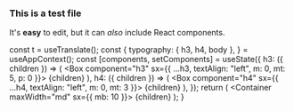 
[comment]: # "Start editable"

### This is a test file

It's **easy** to edit, but it can _also_ include React components.

[comment]: # "End editable"

  const t = useTranslate();
  const {
    typography: { h3, h4, body },
  } = useAppContext();
  const [components, setComponents] = useState({
    h3: ({ children }) => (
      <Box component="h3" sx={{ ...h3, textAlign: "left", m: 0, mt: 5, p: 0 }}>
        {children}
      </Box>
    ),
    h4: ({ children }) => (
      <Box component="h4" sx={{ ...h4, textAlign: "left", m: 0, mt: 3 }}>
        {children}
      </Box>
    ),
  });
  return (
    <Layout>
      <Head>
        <title>SecureUX: Test</title>
      </Head>
      <Container maxWidth="md" sx={{ mb: 10 }}>
        <MDXProvider components={components}>{children}</MDXProvider>
      </Container>
    </Layout>
  );
}
